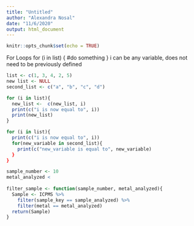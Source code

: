 ```yaml
---
title: "Untitled"
author: "Alexandra Nosal"
date: "11/6/2020"
output: html_document
---
```


```r
knitr::opts_chunk$set(echo = TRUE)
```

For Loops
  for (i in list) {
    #do something
  }
i can be any variable, does not need to be previously defined

```r
list <- c(1, 3, 4, 2, 5)
new list <- NULL
second_list <- c("a", "b", "c", "d")

for (i in list){
  new_list <-  c(new_list, i)
  print(c("i is now equal to", i))
  print(new_list)
}

for (i in list){
  print(c("i is now equal to", i))
  for(new_variable in second_list){
    print(c("new_variable is equal to", new_variable)
  }
}

```

```r
sample_number <- 10
metal_analyzed < 
  
filter_sample <- function(sample_number, metal_analyzed){
  Sample <- ICPMS %>%
    filter(sample_key == sample_analyzed) %>%
    filter(metal == metal_analyzed)
  return(Sample)
}

```